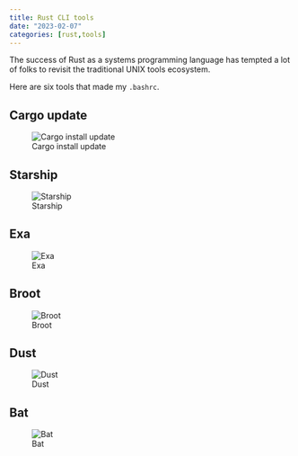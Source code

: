 ```yaml
---
title: Rust CLI tools
date: "2023-02-07"
categories: [rust,tools]
---
```


The success of Rust as a systems programming language
has tempted a lot of folks to revisit the traditional UNIX tools
ecosystem.

Here are six tools that made my `.bashrc`.

## Cargo update

![Cargo install update](cargo-install-update.png)

## Starship

![Starship](starship.png)

## Exa

![Exa](exa.png)

## Broot

![Broot](broot.png)

## Dust

![Dust](dust.png)

## Bat

![Bat](bat.png)
